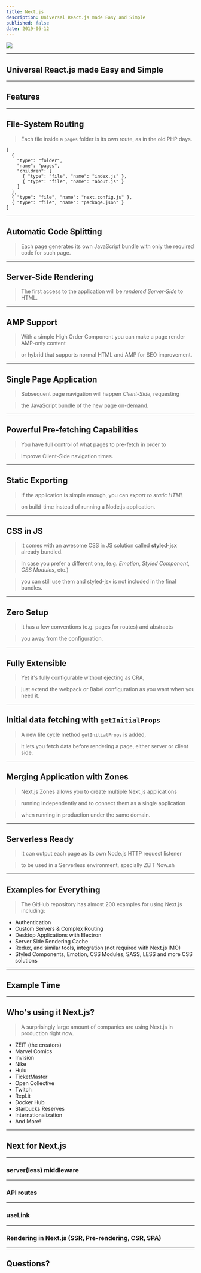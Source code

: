 ```yaml
---
title: Next.js
description: Universal React.js made Easy and Simple
published: false
date: 2019-06-12
---
```


![](/static/slides/nextjs.png)

---

## Universal React.js made Easy and Simple

---

## Features

---

## File-System Routing

> Each file inside a `pages` folder is its own route, as in the old PHP days.

```file-tree
[
  {
    "type": "folder",
    "name": "pages",
    "children": [
      { "type": "file", "name": "index.js" },
      { "type": "file", "name": "about.js" }
    ]
  },
  { "type": "file", "name": "next.config.js" },
  { "type": "file", "name": "package.json" }
]
```

---

## Automatic Code Splitting

> Each page generates its own JavaScript bundle with only the required code for such page.

---

## Server-Side Rendering

> The first access to the application will be _rendered Server-Side_ to HTML.

---

## AMP Support

> With a simple High Order Component you can make a page render AMP-only content

> or hybrid that supports normal HTML and AMP for SEO improvement.

---

## Single Page Application

> Subsequent page navigation will happen _Client-Side_, requesting

> the JavaScript bundle of the new page on-demand.

---

## Powerful Pre-fetching Capabilities

> You have full control of what pages to pre-fetch in order to

> improve Client-Side navigation times.

---

## Static Exporting

> If the application is simple enough, you can _export to static HTML_

> on build-time instead of running a Node.js application.

---

## CSS in JS

> It comes with an awesome CSS in JS solution called **styled-jsx** already bundled.

> In case you prefer a different one, (e.g. _Emotion_, _Styled Component_, _CSS Modules_, etc.)

> you can still use them and styled-jsx is not included in the final bundles.

---

## Zero Setup

> It has a few conventions (e.g. pages for routes) and abstracts

> you away from the configuration.

---

## Fully Extensible

> Yet it's fully configurable without ejecting as CRA,

> just extend the webpack or Babel configuration as you want when you need it.

---

## Initial data fetching with `getInitialProps`

> A new life cycle method `getInitialProps` is added,

> it lets you fetch data before rendering a page, either server or client side.

---

## Merging Application with Zones

> Next.js Zones allows you to create multiple Next.js applications

> running independently and to connect them as a single application

> when running in production under the same domain.

---

## Serverless Ready

> It can output each page as its own Node.js HTTP request listener

> to be used in a Serverless environment, specially ZEIT Now.sh

---

## Examples for Everything

> The GitHub repository has almost 200 examples for using Next.js including:

- Authentication
- Custom Servers & Complex Routing
- Desktop Applications with Electron
- Server Side Rendering Cache
- Redux, and similar tools, integration (not required with Next.js IMO)
- Styled Components, Emotion, CSS Modules, SASS, LESS and more CSS solutions

---

## Example Time

---

## Who's using it Next.js?

> A surprisingly large amount of companies are using Next.js in production right now.

- ZEIT (the creators)
- Marvel Comics
- Invision
- Nike
- Hulu
- TicketMaster
- Open Collective
- Twitch
- Repl.it
- Docker Hub
- Starbucks Reserves
- Internationalization
- And More!

---

## Next for Next.js

---

### server(less) middleware

---

### API routes

---

### useLink

---

### Rendering in Next.js (SSR, Pre-rendering, CSR, SPA)

---

## Questions?
